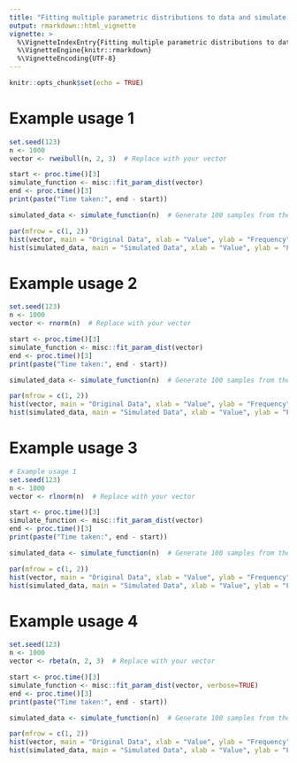 ```yaml
---
title: "Fitting multiple parametric distributions to data and simulate best-fitting distribution"
output: rmarkdown::html_vignette
vignette: >
  %\VignetteIndexEntry{Fitting multiple parametric distributions to data and simulate best-fitting distribution}
  %\VignetteEngine{knitr::rmarkdown}
  %\VignetteEncoding{UTF-8}
---
```


```r
knitr::opts_chunk$set(echo = TRUE)
```

# Example usage 1

```r
set.seed(123)
n <- 1000
vector <- rweibull(n, 2, 3)  # Replace with your vector

start <- proc.time()[3]
simulate_function <- misc::fit_param_dist(vector)
end <- proc.time()[3]
print(paste("Time taken:", end - start))

simulated_data <- simulate_function(n)  # Generate 100 samples from the best-fit distribution

par(mfrow = c(1, 2))
hist(vector, main = "Original Data", xlab = "Value", ylab = "Frequency")
hist(simulated_data, main = "Simulated Data", xlab = "Value", ylab = "Frequency")
```

# Example usage 2

```r
set.seed(123)
n <- 1000
vector <- rnorm(n)  # Replace with your vector

start <- proc.time()[3]
simulate_function <- misc::fit_param_dist(vector)
end <- proc.time()[3]
print(paste("Time taken:", end - start))

simulated_data <- simulate_function(n)  # Generate 100 samples from the best-fit distribution

par(mfrow = c(1, 2))
hist(vector, main = "Original Data", xlab = "Value", ylab = "Frequency")
hist(simulated_data, main = "Simulated Data", xlab = "Value", ylab = "Frequency")
```

# Example usage 3

```r
# Example usage 1
set.seed(123)
n <- 1000
vector <- rlnorm(n)  # Replace with your vector

start <- proc.time()[3]
simulate_function <- misc::fit_param_dist(vector)
end <- proc.time()[3]
print(paste("Time taken:", end - start))

simulated_data <- simulate_function(n)  # Generate 100 samples from the best-fit distribution

par(mfrow = c(1, 2))
hist(vector, main = "Original Data", xlab = "Value", ylab = "Frequency")
hist(simulated_data, main = "Simulated Data", xlab = "Value", ylab = "Frequency")
```

# Example usage 4

```r
set.seed(123)
n <- 1000
vector <- rbeta(n, 2, 3)  # Replace with your vector

start <- proc.time()[3]
simulate_function <- misc::fit_param_dist(vector, verbose=TRUE)
end <- proc.time()[3]
print(paste("Time taken:", end - start))

simulated_data <- simulate_function(n)  # Generate 100 samples from the best-fit distribution

par(mfrow = c(1, 2))
hist(vector, main = "Original Data", xlab = "Value", ylab = "Frequency")
hist(simulated_data, main = "Simulated Data", xlab = "Value", ylab = "Frequency")
```



